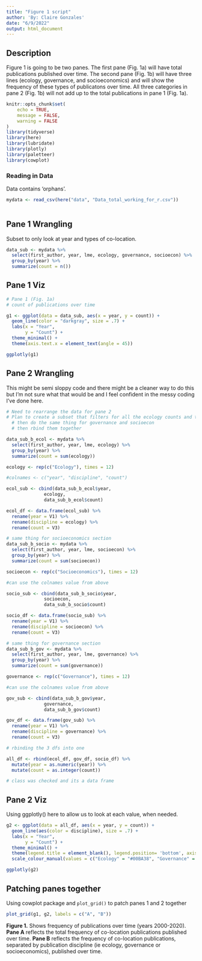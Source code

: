 ```yaml
---
title: "Figure 1 script"
author: 'By: Claire Gonzales'
date: "6/9/2022"
output: html_document
---
```


## Description

Figure 1 is going to be two panes. The first pane (Fig. 1a) will have total publications published over time. The second pane (Fig. 1b) will have three lines (ecology, governance, and socioeconomics) and will show the frequency of these types of publicatons over time. All three categories in pane 2 (Fig. 1b) will not add up to the total publications in pane 1 (Fig. 1a).

```r
knitr::opts_chunk$set(
	echo = TRUE,
	message = FALSE,
	warning = FALSE
)
library(tidyverse)
library(here)
library(lubridate)
library(plotly)
library(paletteer)
library(cowplot)

```

### Reading in Data

Data contains 'orphans'. 

```r
mydata <- read_csv(here("data", "Data_total_working_for_r.csv"))
  
```

## Pane 1 Wrangling
Subset to only look at year and types of co-location. 

```r
data_sub <- mydata %>% 
  select(first_author, year, lme, ecology, governance, socioecon) %>% 
  group_by(year) %>% 
  summarize(count = n())

```

## Pane 1 Viz
```r
# Pane 1 (Fig. 1a)
# count of publications over time

g1 <- ggplot(data = data_sub, aes(x = year, y = count)) +
  geom_line(color = "darkgray", size = .7) +
  labs(x = "Year",
       y = "Count") +
  theme_minimal() +
  theme(axis.text.x = element_text(angle = 45))

ggplotly(g1)
```

## Pane 2 Wrangling

This might be semi sloppy code and there might be a cleaner way to do this but I'm not sure what that would be and I feel confident in the messy coding I've done here. 
```r
# Need to rearrange the data for pane 2
# Plan to create a subset that filters for all the ecology counts and totals them over time
  # then do the same thing for governance and socioecon
  # then rbind them together

data_sub_b_ecol <- mydata %>% 
  select(first_author, year, lme, ecology) %>% 
  group_by(year) %>% 
  summarize(count = sum(ecology))

ecology <- rep(c("Ecology"), times = 12)

#colnames <- c("year", "discipline", "count")

ecol_sub <- cbind(data_sub_b_ecol$year,
              ecology,
              data_sub_b_ecol$count)

ecol_df <- data.frame(ecol_sub) %>% 
  rename(year = V1) %>% 
  rename(discipline = ecology) %>% 
  rename(count = V3)
```

```r
# same thing for socioeconomics section
data_sub_b_socio <- mydata %>% 
  select(first_author, year, lme, socioecon) %>% 
  group_by(year) %>% 
  summarize(count = sum(socioecon))

socioecon <- rep(c("Socioeconomics"), times = 12)

#can use the colnames value from above

socio_sub <- cbind(data_sub_b_socio$year,
              socioecon,
              data_sub_b_socio$count)

socio_df <- data.frame(socio_sub) %>% 
  rename(year = V1) %>% 
  rename(discipline = socioecon) %>% 
  rename(count = V3)

```

```r
# same thing for governance section
data_sub_b_gov <- mydata %>% 
  select(first_author, year, lme, governance) %>% 
  group_by(year) %>% 
  summarize(count = sum(governance))

governance <- rep(c("Governance"), times = 12)

#can use the colnames value from above

gov_sub <- cbind(data_sub_b_gov$year,
              governance,
              data_sub_b_gov$count)

gov_df <- data.frame(gov_sub) %>% 
  rename(year = V1) %>% 
  rename(discipline = governance) %>% 
  rename(count = V3)
```

```r
# rbinding the 3 dfs into one

all_df <- rbind(ecol_df, gov_df, socio_df) %>% 
  mutate(year = as.numeric(year)) %>% 
  mutate(count = as.integer(count))

# class was checked and its a data frame

```

## Pane 2 Viz

Using ggplotly() here to allow us to look at each value, when needed. 

```r
g2 <- ggplot(data = all_df, aes(x = year, y = count)) +
  geom_line(aes(color = discipline), size = .7) +
  labs(x = "Year",
       y = "Count") +
  theme_minimal() +
  theme(legend.title = element_blank(), legend.position= 'bottom', axis.text.x = element_text(angle = 45)) +
  scale_colour_manual(values = c("Ecology" = "#00BA38", "Governance" = "#619CFF", "Socioeconomics" = "#F8766D"))

ggplotly(g2)
```

## Patching panes together

Using cowplot package and `plot_grid()` to patch panes 1 and 2 together

```r
plot_grid(g1, g2, labels = c("A", "B"))
```

**Figure 1.** Shows frequency of publications over time (years 2000-2020). **Pane A** reflects the total frequency of co-location publications published over time. **Pane B** reflects the frequency of co-location publications, separated by publication discipline (ie ecology, governance or socioeconomics), published over time.  
